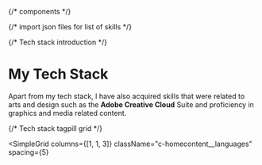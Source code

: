 
{/* components */}


{/* import json files for list of skills */}

{/* Tech stack introduction */}

# My Tech Stack

Apart from my tech stack, I have also acquired skills that were related to
arts and design such as the **Adobe Creative Cloud** Suite and proficiency in
graphics and media related content.

{/* Tech stack tagpill grid */}

<SimpleGrid
  columns={[1, 1, 3]}
  className="c-homecontent__languages"
  spacing={5}
>
  <Languages object={ProgrammingLang} />
  <Frameworks object={FrameworksLang} />
  <Apps object={KnownApps} />
</SimpleGrid>
